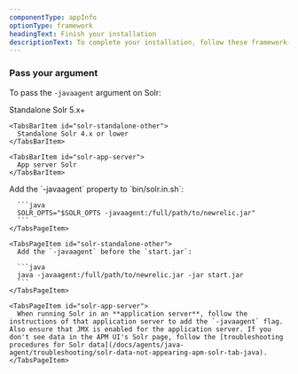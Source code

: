 ```yaml
---
componentType: appInfo
optionType: framework 
headingText: Finish your installation
descriptionText: To complete your installation, follow these framework-specific steps. If you need a different framework, select it at the top of this page.
---
```


### Pass your argument

To pass the `-javaagent` argument on Solr:

<Tabs>
  <TabsBar>
    <TabsBarItem id="solr-standalone-5">
      Standalone Solr 5.x+
    </TabsBarItem>

    <TabsBarItem id="solr-standalone-other">
      Standalone Solr 4.x or lower
    </TabsBarItem>

    <TabsBarItem id="solr-app-server">
      App server Solr
    </TabsBarItem>
  </TabsBar>

  <TabsPages>
    <TabsPageItem id="solr-standalone-5">
      Add the `-javaagent` property to `bin/solr.in.sh`:

      ```java
      SOLR_OPTS="$SOLR_OPTS -javaagent:/full/path/to/newrelic.jar"
      ```
    </TabsPageItem>

    <TabsPageItem id="solr-standalone-other">
      Add the `-javaagent` before the `start.jar`:

      ```java
      java -javaagent:/full/path/to/newrelic.jar -jar start.jar
      ```
    </TabsPageItem>

    <TabsPageItem id="solr-app-server">
      When running Solr in an **application server**, follow the instructions of that application server to add the `-javaagent` flag. Also ensure that JMX is enabled for the application server. If you don't see data in the APM UI's Solr page, follow the [troubleshooting procedures for Solr data](/docs/agents/java-agent/troubleshooting/solr-data-not-appearing-apm-solr-tab-java).
    </TabsPageItem>
  </TabsPages>
</Tabs>
